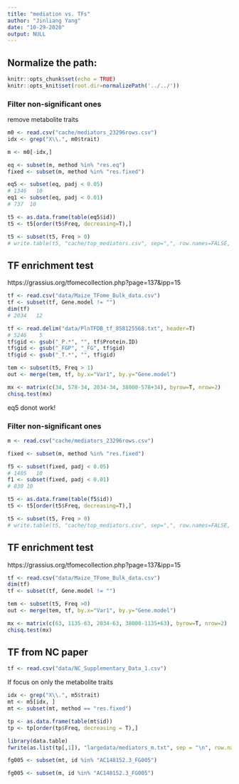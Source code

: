 ```yaml
---
title: "mediation vs. TFs"
author: "Jinliang Yang"
date: "10-29-2020"
output: NULL
---
```



## Normalize the path:

```r
knitr::opts_chunk$set(echo = TRUE) 
knitr::opts_knit$set(root.dir=normalizePath('../../')) 
```


### Filter non-significant ones

remove metabolite traits

```r
m0 <- read.csv("cache/mediators_23296rows.csv")
idx <- grep("X\\.", m0$trait)

m <- m0[-idx,]

eq <- subset(m, method %in% "res.eq")
fixed <- subset(m, method %in% "res.fixed")

eq5 <- subset(eq, padj < 0.05)
# 1346   10
eq1 <- subset(eq, padj < 0.01)
# 737  10

t5 <- as.data.frame(table(eq5$id))
t5 <- t5[order(t5$Freq, decreasing=T),]

t5 <- subset(t5, Freq > 0)
# write.table(t5, "cache/top_mediators.csv", sep=",", row.names=FALSE, quote=FALSE)
```


## TF enrichment test
https://grassius.org/tfomecollection.php?page=137&ipp=15

```r
tf <- read.csv("data/Maize_TFome_Bulk_data.csv")
tf <- subset(tf, Gene.model != "")
dim(tf)
# 2034   12

tf <- read.delim("data/PlnTFDB_tf_858125568.txt", header=T)
# 5246    5
tf$gid <- gsub("_P.*", "", tf$Protein.ID)
tf$gid <- gsub("_FGP", "_FG", tf$gid)
tf$gid <- gsub("_T.*", "", tf$gid)

tem <- subset(t5, Freq > 1)
out <- merge(tem, tf, by.x="Var1", by.y="Gene.model")

mx <- matrix(c(34, 578-34, 2034-34, 38000-578+34), byrow=T, nrow=2)
chisq.test(mx)
```

eq5 donot work!

### Filter non-significant ones

```r
m <- read.csv("cache/mediators_23296rows.csv")

fixed <- subset(m, method %in% "res.fixed")

f5 <- subset(fixed, padj < 0.05)
# 1405   10
f1 <- subset(fixed, padj < 0.01)
# 830 10

t5 <- as.data.frame(table(f5$id))
t5 <- t5[order(t5$Freq, decreasing=T),]

t5 <- subset(t5, Freq > 0)
# write.table(t5, "cache/top_mediators.csv", sep=",", row.names=FALSE, quote=FALSE)
```


## TF enrichment test
https://grassius.org/tfomecollection.php?page=137&ipp=15

```r
tf <- read.csv("data/Maize_TFome_Bulk_data.csv")
dim(tf)
tf <- subset(tf, Gene.model != "")

tem <- subset(t5, Freq >0)
out <- merge(tem, tf, by.x="Var1", by.y="Gene.model")

mx <- matrix(c(63, 1135-63, 2034-63, 38000-1135+63), byrow=T, nrow=2)
chisq.test(mx)
```

## TF from NC paper


```r
tf <- read.csv("data/NC_Supplementary_Data_1.csv")


```




If focus on only the metabolite traits

```r
idx <- grep("X\\.", m5$trait)
mt <- m5[idx, ]
mt <- subset(mt, method == "res.fixed") 

tp <- as.data.frame(table(mt$id))
tp <- tp[order(tp$Freq, decreasing = T),]

library(data.table)
fwrite(as.list(tp[,1]), "largedata/mediators_m.txt", sep = "\n", row.names = F, quote = F )

fg005 <- subset(mt, id %in% "AC148152.3_FG005")

fg005 <- subset(m, id %in% "AC148152.3_FG005")
```















